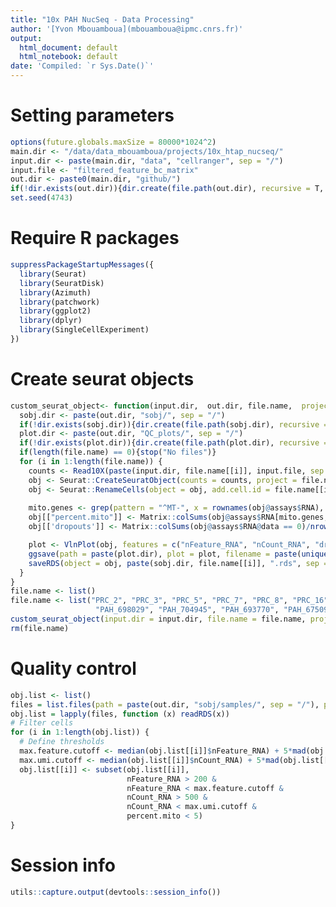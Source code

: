```yaml
---
title: "10x PAH NucSeq - Data Processing"
author: '[Yvon Mbouamboua](mbouamboua@ipmc.cnrs.fr)'
output:
  html_document: default
  html_notebook: default
date: 'Compiled: `r Sys.Date()`'
---
```


# Setting parameters
```r
options(future.globals.maxSize = 80000*1024^2)
main.dir <- "/data/data_mbouamboua/projects/10x_htap_nucseq/"
input.dir <- paste(main.dir, "data", "cellranger", sep = "/")
input.file <- "filtered_feature_bc_matrix"
out.dir <- paste0(main.dir, "github/")
if(!dir.exists(out.dir)){dir.create(file.path(out.dir), recursive = T, showWarnings = F)}
set.seed(4743)
```

# Require R packages
```r
suppressPackageStartupMessages({
  library(Seurat)
  library(SeuratDisk)
  library(Azimuth)
  library(patchwork)
  library(ggplot2)
  library(dplyr)
  library(SingleCellExperiment)
})
```


# Create seurat objects
```r
custom_seurat_object<- function(input.dir,  out.dir, file.name,  project = NULL){
  sobj.dir <- paste(out.dir, "sobj/", sep = "/")
  if(!dir.exists(sobj.dir)){dir.create(file.path(sobj.dir), recursive = T, showWarnings = F)}
  plot.dir <- paste(out.dir, "QC_plots/", sep = "/")
  if(!dir.exists(plot.dir)){dir.create(file.path(plot.dir), recursive = T, showWarnings = F)}
  if(length(file.name) == 0){stop("No files")}
  for (i in 1:length(file.name)) {
    counts <- Read10X(paste(input.dir, file.name[[i]], input.file, sep = "/"))
    obj <- Seurat::CreateSeuratObject(counts = counts, project = file.name[[i]])
    obj <- Seurat::RenameCells(object = obj, add.cell.id = file.name[[i]])
    
    mito.genes <- grep(pattern = "^MT-", x = rownames(obj@assays$RNA), value = TRUE)
    obj[["percent.mito"]] <- Matrix::colSums(obj@assays$RNA[mito.genes, ])/Matrix::colSums(obj@assays$RNA)  
    obj[['dropouts']] <- Matrix::colSums(obj@assays$RNA@data == 0)/nrow(obj@assays$RNA)

    plot <- VlnPlot(obj, features = c("nFeature_RNA", "nCount_RNA", "dropouts", "percent.mito"), ncol = 4) + NoLegend()
    ggsave(path = paste(plot.dir), plot = plot, filename = paste(unique(obj$orig.ident),"_QC.png", sep = ""), width = 7, height = 3)
    saveRDS(object = obj, paste(sobj.dir, file.name[[i]], ".rds", sep = ""))
  }
}
file.name <- list()
file.name <- list("PRC_2", "PRC_3", "PRC_5", "PRC_7", "PRC_8", "PRC_16", "PRC_18",
                   "PAH_698029", "PAH_704945", "PAH_693770", "PAH_675093", "PAH_691048", "PAH_672704", "PAH_688194")
custom_seurat_object(input.dir = input.dir, file.name = file.name, project = "NucSeq", out.dir = out.dir)
rm(file.name)
```

# Quality control
```r
obj.list <- list()
files = list.files(path = paste(out.dir, "sobj/samples/", sep = "/"), pattern = '.rds', full.names = T, recursive = F)
obj.list = lapply(files, function (x) readRDS(x))
# Filter cells
for (i in 1:length(obj.list)) {
  # Define thresholds
  max.feature.cutoff <- median(obj.list[[i]]$nFeature_RNA) + 5*mad(obj.list[[i]]$nFeature_RNA)
  max.umi.cutoff <- median(obj.list[[i]]$nCount_RNA) + 5*mad(obj.list[[i]]$nCount_RNA)
  obj.list[[i]] <- subset(obj.list[[i]], 
                          nFeature_RNA > 200 & 
                          nFeature_RNA < max.feature.cutoff & 
                          nCount_RNA > 500 &
                          nCount_RNA < max.umi.cutoff &
                          percent.mito < 5)
}
```

# Session info
```r
utils::capture.output(devtools::session_info())
```
